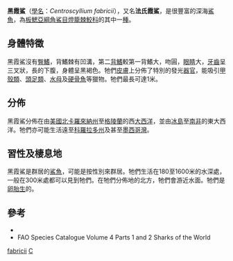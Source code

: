 {{Speciesbox
| name = 黑霞鯊
| image = Centroscyllium fabricii.jpg
| image_width = 250px
| status = LC
| status_system = IUCN3.1
| range_map = Centroscyllium fabricii distmap.png
| range_map_width = 250px
| genus = Centroscyllium
| species = fabricii
| authority = [[Johan_Reinhardt|Reinhardt]], 1825
| synonyms = *''Centroscyllium farbicii''<br /><small>Reinhardt, 1825</small>''
*''Spinax fabricii''<br /><small>Reinhardt, 1825</small>''
}}

'''黑霞鯊'''（[[學名|學名]]：''Centroscyllium fabricii''），又名'''法氏霞鯊'''，是很豐富的深海[[鯊魚|鯊魚]]，為[[板鰓亞綱|板鰓亞綱]][[角鯊目|角鯊目]][[燈籠棘鮫科|燈籠棘鮫科]]的其中一[[種|種]]。

==身體特徵==
黑霞鯊沒有[[臀鰭|臀鰭]]，背鰭棘有凹溝，第二[[背鰭|背鰭]]較第一背鰭大，吻圓，[[眼睛|眼睛]]大，[[牙齒|牙齒]]呈三叉狀，長的下腹，身體呈黑褐色。牠們[[皮膚|皮膚]]上分佈了特別的發光[[器官|器官]]，能吸引[[甲殼類|甲殼類]]、[[頭足類|頭足類]]、[[水母|水母]]及[[硬骨魚|硬骨魚]]等獵物。牠們最長可達1米。

==分佈==
黑霞鯊分佈在由[[美國|美國]][[北卡羅來納州|北卡羅來納州]]至[[格陵蘭|格陵蘭]]的西[[大西洋|大西洋]]，並由[[冰島|冰島]]至[[南非|南非]]的東大西洋。牠們亦可能生活遠至[[科羅拉多州|科羅拉多州]]及甚至[[墨西哥灣|墨西哥灣]]。

==習性及棲息地==
黑霞鯊是群居的[[鯊魚|鯊魚]]，可能是按性別來群居。牠們生活在180至1600米的水深處，一般在300米處都可以見到牠們。在牠們分佈地的北方，牠們會游近水面。牠們是[[卵胎生|卵胎生]]的。

==參考==
{{Reflist}}
* {{ITIS|ID=160703|taxon=Centroscyllium fabricii|year=2006}}
* FAO Species Catalogue Volume 4 Parts 1 and 2 Sharks of the World
{{Taxonbar|from=Q2380356}}

[[Category:霞鯊屬|fabricii]]
[[Category:1825年描述的鱼类|C]]